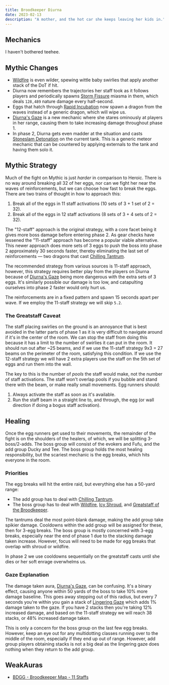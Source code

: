 ```yaml
---
title: Broodkeeper Diurna
date: 2023-02-13
description: "A mother, and the hot car she keeps leaving her kids in."
---
```


## Mechanics

I haven't bothered teehee.

## Mythic Changes

- [Wildfire](https://www.wowhead.com/spell=375871/wildfire) is even wilder, spewing wittle baby swirlies that apply another stack of the DoT if hit.
- Diurna now remembers the trajectories her staff took as it follows players and periodically spawns [Storm Fissure](https://www.wowhead.com/spell=396779/storm-fissure) miasma in them, which deals `128,489` nature damage every half-second.
- Eggs that hatch through [Rapid Incubation](https://www.wowhead.com/spell=376073/rapid-incubation) now spawn a dragon from the waves instead of a generic dragon, which will wipe us.
- [Diurna's Gaze](https://www.wowhead.com/spell=390561/diurnas-gaze) is a new mechanic where she stares ominously at players in her range, causing them to take increasing damage throughout phase 1.
- In phase 2, Diurna gets even madder at the situation and casts [Stoneslam Detonation](https://www.wowhead.com/spell=396265/stoneslam-detonation) on the current tank. This is a generic meteor mechanic that can be countered by applying externals to the tank and having them solo it.

## Mythic Strategy

<figure>
  <ProseImage
    src="/images/strategies/vault/raidplans/diurna-rp-1.webp"
    height="568"
    width="959"
    alt=""
    unoptimized
  />
  <figcaption></figcaption>
</figure>

Much of the fight on Mythic is just _harder_ in comparison to Heroic. There is no way around breaking all 32 of her eggs, nor can we fight her near the waves of reinforcements, but we can choose how fast to break the eggs. There are two trains of thought in how to approach this:

1. Break all of the eggs in 11 staff activations (10 sets of 3 + 1 set of 2 = 32).
2. Break all of the eggs in 12 staff activations (8 sets of 3 + 4 sets of 2 = 32).

The "12-staff" approach is the original strategy, with a core facet being it gives more boss damage before entering phase 2. As gear checks have lessened the "11-staff" approach has become a popular viable alternative. This newer approach does more sets of 3 eggs to push the boss into phase 2 approximately 30 seconds faster, thereby eliminating the last set of reinforcements — two dragons that cast [Chilling Tantrum](https://www.wowhead.com/spell=375458/chilling-tantrum).

The recommended strategy from various sources is 11-staff approach, however, this strategy requires better play from the players on Diurna because of [Diurna's Gaze](https://www.wowhead.com/spell=390561/diurnas-gaze) being more dangerous with the extra sets of 3 eggs. It's similarly possible our damage is too low, and catapulting ourselves into phase 2 faster would only hurt us.

<figure>
  <ProseImage
    src="/images/strategies/vault/raidplans/diurna-rp-2.webp"
    height="791"
    width="1415"
    alt=""
    unoptimized
  />
  <figcaption></figcaption>
</figure>

The reinforcements are in a fixed pattern and spawn 15 seconds apart per wave. If we employ the 11-staff strategy we will skip `5.2`.

### The Greatstaff Caveat

The staff placing swirlies on the ground is an annoyance that is best avoided in the latter parts of phase 1 as it is very difficult to navigate around if it's in the center of the room. We can stop the staff from doing this because it has a limit to the number of swirlies it can put in the room. It should run out after ~25 beams, and if we use the 11-staff strategy 9x3 = 27 beams on the perimeter of the room, satisfying this condition. If we use the 12-staff strategy we will have 2 extra players use the staff on the 5th set of eggs and run them into the wall.

<Alert type="warning">

The key to this is the number of _pools_ the staff would make, not the number of staff activations. The staff won't overlap pools if you bubble and stand there with the beam, or make really small movements. Egg runners should:

1. Always activate the staff as soon as it's available.
2. Run the staff beam in a straight line to, and through, the egg (or wall direction if doing a bogus staff activation).

</Alert>

## Healing

Once the egg runners get used to their movements, the remainder of the fight is on the shoulders of the healers, of which, we will be splitting 3-boss/2-adds. The boss group will consist of the evokers and Fufu, and the add group Ducky and Tee. The boss group holds the most healing responsibility, but the scariest mechanic is the egg breaks, which hits everyone in the room.

### Priorities

The egg breaks will hit the entire raid, but everything else has a 50-yard range:

- The add group has to deal with [Chilling Tantrum](https://www.wowhead.com/spell=375458/chilling-tantrum).
- The boss group has to deal with [Wildfire](https://www.wowhead.com/spell=375873/wildfire), [Icy Shroud](https://www.wowhead.com/spell=388717/icy-shroud), and [Greatstaff of the Broodkeeper](https://www.wowhead.com/spell=375842/greatstaff-of-the-broodkeeper).

The tantrums deal the most point-blank damage, making the add group take spikier damage. Cooldowns within the add group will be assigned for these, then for 3-egg breaks. The boss group is mostly concerned with 3-egg breaks, especially near the end of phase 1 due to the stacking damage taken increase. However, focus will need to be made for egg breaks that overlap with shroud or wildfire.

In phase 2 we use cooldowns sequentially on the greatstaff casts until she dies or her soft enrage overwhelms us.

### Gaze Explanation

The damage taken aura, [Diurna's Gaze](https://www.wowhead.com/spell=390561/diurnas-gaze), can be confusing. It's a binary effect, causing anyone within 50 yards of the boss to take 10% more damage baseline. This goes away stepping out of this radius, but every 7 seconds you're within you gain a stack of [Lingering Gaze](https://www.wowhead.com/spell=392193/lingering-gaze) which adds 1% damage taken to the gaze. If you have 2 stacks then you're taking 12% increased damage, and based on the 11-staff strategy we will reach 38 stacks, or 48% increased damage taken.

This is only a concern for the boss group on the last few egg breaks. However, keep an eye out for any multidotting classes running over to the middle of the room, especially if they end up out of range. However, add group players obtaining stacks is not a big deal as the lingering gaze does nothing when they return to the add group.

## WeakAuras

- [BDGG - Broodkeeper Map - 11 Staffs](https://wago.io/ChonlnB2F)
